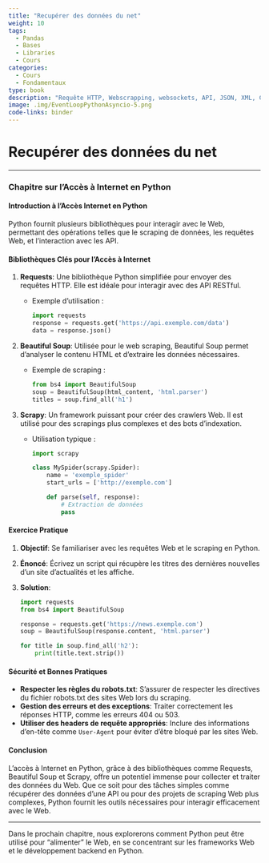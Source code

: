 ```yaml
---
title: "Recupérer des données du net"
weight: 10
tags:
  - Pandas
  - Bases
  - Libraries
  - Cours
categories:
  - Cours
  - Fondamentaux
type: book
description: "Requête HTTP, Webscrapping, websockets, API, JSON, XML, CSV, HTML, SQL, NoSQL, FTP, SSH, ..."
image: .img/EventLoopPythonAsyncio-5.png
code-links: binder
---
```


# Recupérer des données du net

---

### Chapitre sur l'Accès à Internet en Python

#### Introduction à l'Accès Internet en Python
Python fournit plusieurs bibliothèques pour interagir avec le Web, permettant des opérations telles que le scraping de données, les requêtes Web, et l'interaction avec les API.

#### Bibliothèques Clés pour l'Accès à Internet

1. **Requests**: Une bibliothèque Python simplifiée pour envoyer des requêtes HTTP. Elle est idéale pour interagir avec des API RESTful.
   - Exemple d'utilisation :
     ```python
     import requests
     response = requests.get('https://api.exemple.com/data')
     data = response.json()
     ```

2. **Beautiful Soup**: Utilisée pour le web scraping, Beautiful Soup permet d'analyser le contenu HTML et d'extraire les données nécessaires.
   - Exemple de scraping :
     ```python
     from bs4 import BeautifulSoup
     soup = BeautifulSoup(html_content, 'html.parser')
     titles = soup.find_all('h1')
     ```

3. **Scrapy**: Un framework puissant pour créer des crawlers Web. Il est utilisé pour des scrapings plus complexes et des bots d'indexation.
   - Utilisation typique :
     ```python
     import scrapy

     class MySpider(scrapy.Spider):
         name = 'exemple_spider'
         start_urls = ['http://exemple.com']

         def parse(self, response):
             # Extraction de données
             pass
     ```

#### Exercice Pratique
1. **Objectif**: Se familiariser avec les requêtes Web et le scraping en Python.
2. **Énoncé**: Écrivez un script qui récupère les titres des dernières nouvelles d'un site d'actualités et les affiche.
3. **Solution**:
   ```python
   import requests
   from bs4 import BeautifulSoup

   response = requests.get('https://news.exemple.com')
   soup = BeautifulSoup(response.content, 'html.parser')

   for title in soup.find_all('h2'):
       print(title.text.strip())
   ```

#### Sécurité et Bonnes Pratiques
- **Respecter les règles du robots.txt**: S'assurer de respecter les directives du fichier robots.txt des sites Web lors du scraping.
- **Gestion des erreurs et des exceptions**: Traiter correctement les réponses HTTP, comme les erreurs 404 ou 503.
- **Utiliser des headers de requête appropriés**: Inclure des informations d'en-tête comme `User-Agent` pour éviter d'être bloqué par les sites Web.

#### Conclusion
L'accès à Internet en Python, grâce à des bibliothèques comme Requests, Beautiful Soup et Scrapy, offre un potentiel immense pour collecter et traiter des données du Web. Que ce soit pour des tâches simples comme récupérer des données d'une API ou pour des projets de scraping Web plus complexes, Python fournit les outils nécessaires pour interagir efficacement avec le Web.

---

Dans le prochain chapitre, nous explorerons comment Python peut être utilisé pour "alimenter" le Web, en se concentrant sur les frameworks Web et le développement backend en Python.